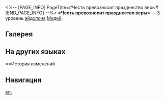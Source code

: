<%-- [PAGE_INFO]
PageTitle=#Честь превозносит празднество веры#
[END_PAGE_INFO] --%>
{{Эйдолон Инфобокс
|Название         = Честь превозносит празднество веры
|Изображение      = Эйдолон Честь превозносит празднество веры.png
|Персонаж         = Мидей
|Уровень          = 3
|Длительность     = 
|Описание         = Уровень навыка повышается на 2, максимальный уровень - 15. Уровень базовой атаки повышается на 1, максимальный уровень - 10.
|Свойство1        = 
|Масштабирование1 = 
}}
'''«Честь превозносит празднество веры»''' — 3 уровень [[эйдолон]]а [[Мидей]].

==Галерея==
{{Галерея|position=left|captionalign=center
|Персонаж Мидей Эйдолон 3.png|Осколок Эйдолона
}}

==На других языках==
{{На других языках
|en   = Honor Exalts Feast of Faith
|zhs  = 荣耀辉映不渝的筵宴
|zht  = 榮耀輝映不渝的筵宴
|ja   = {{Rubi|栄光|えいこう}}を{{Rubi|称|たた}}えし
{{Rubi|万劫|ばんごう}}の{{Rubi|饗宴|きょうえん}}
|ko   = 불변의 연회를 비추는 영광
|es   = Banquete de gloria inmarcesible
|fr   = Festin de gloire immuable
|ru   = Честь превозносит празднество веры
|th   = Honor Exalts Feast of Faith
|vi   = Vinh Quang Soi Chiếu Bữa Tiệc Không Tàn
|de   = Festmahl der unvergänglichen Ehre
|id   = Honor Exalts Feast of Faith
|pt   = A Honra Exalta o Festejo da Fé
}}

==История изменений
{{История изменений|3.5}}

==Навигация==
{{Навык Навбокс|Мидей}}

[[en:]]